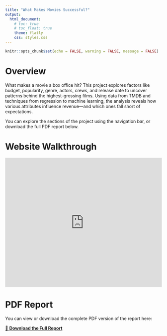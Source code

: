 ---
title: "What Makes Movies Successful?"
output:
  html_document:
    # toc: true
    # toc_float: true
    theme: flatly
    css: styles.css
---

```{r setup, include=FALSE}
knitr::opts_chunk$set(echo = FALSE, warning = FALSE, message = FALSE)
```

# Overview

What makes a movie a box office hit? This project explores factors like budget, popularity, genre, actors, crews, and release date to uncover patterns behind the highest-grossing films. Using data from TMDB and techniques from regression to machine learning, the analysis reveals how various attributes influence revenue—and which ones fall short of expectations.

You can explore the sections of the project using the navigation bar, or download the full PDF report below.

# Website Walkthrough

<iframe width="100%" height="415" src="https://www.youtube.com/embed/5UiqD7oC9lM" frameborder="0" allowfullscreen></iframe>

# PDF Report {#pdf-report}

You can view or download the complete PDF version of the report here:

<a href="final-report.pdf" target="_blank">📄 <strong>Download the Full Report</strong></a>


